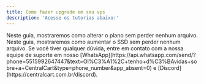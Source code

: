 ```yaml
---
title: Como fazer upgrade em seu vps
description: 'Acesse os tutorias abaixo:'
---
```


<Card title="Como alterar o plano do seu VPS" icon="square-1" href="/painel/upgrade-vps" color="#3654F8"> 
  Neste guia, mostraremos como alterar o plano sem perder nenhum arquivo.
</Card>

<Card title="Como aumentar o SSD do seu VPS." icon="square-2" href="/painel/ssd-adicional" color="#3654F8"> 
  Neste guia, mostraremos como aumentar o SSD sem perder nenhum arquivo.
</Card>


<Check>
Se você tiver qualquer dúvida, entre em contato com a nossa equipe de suporte
em nosso [WhatsApp](https://api.whatsapp.com/send/?phone=5515992647447&text=Ol%C3%A1%2C+tenho+d%C3%BAvidas+sobre+a+CentralCart&type=phone_number&app_absent=0) 
e [Discord](https://centralcart.com.br/discord).
</Check>


